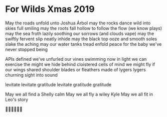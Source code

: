 # For Wilds Xmas 2019

May the
roads unfold unto Joshua Árbol
may the
rocks dance wild into skies full smiling
may the
roots fall hollow to follow the flow  (we know plays)
may the
sea froth lazily soothing our sorrows (and clouds vape)
may the
swiftly fervent slip neatly inhide
may the
black top ooze and smooth soles slake the aching
may our
water tanks tread enfold peace for the baby we've never stopped being

APIs defined
we've unfurled our vines
swimming now in light
we can exercise the might
we hide behind
cloistered cells of mind
we might fly if our wings
shared shoulder blades
or fleathers made of lygers
lygers churning sight into sound

levitate
levitate
gratitude
levitate
gratitude gratitude

May we all find a Shelly calm
May we all fly a wiley Kyle
May we all fit in Leo's story

🥰👺💓🧙🏽‍♂️
